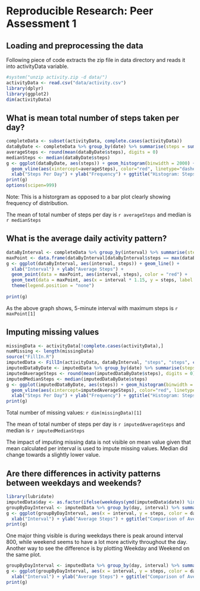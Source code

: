 
Reproducible Research: Peer Assessment 1
========================================

## Loading and preprocessing the data
Following piece of code extracts the zip file in data directory and reads it into activityData variable.
```r
#system("unzip activity.zip -d data/")
activityData <- read.csv("data/activity.csv")
library(dplyr)
library(ggplot2)
dim(activityData)
```


## What is mean total number of steps taken per day?

```r
completeData <- subset(activityData, complete.cases(activityData))
dataByDate <- completeData %>% group_by(date) %>% summarise(steps = sum(steps))
averageSteps <- round(mean(dataByDate$steps), digits = 0)
medianSteps <- median(dataByDate$steps)
g <- ggplot(dataByDate, aes(steps)) + geom_histogram(binwidth = 2000) +
  geom_vline(aes(xintercept=averageSteps), color="red", linetype="dashed", size=1) +
  xlab("Steps Per Day") + ylab("Frequency") + ggtitle("Histogram: Steps Per Day")
print(g)
options(scipen=999)
```

Note: This is a historgram as opposed to a bar plot clearly showing frequency of distribution.

The mean of total number of steps per day is `r averageSteps` and median is `r medianSteps`

## What is the average daily activity pattern?
```r
dataByInterval <- completeData %>% group_by(interval) %>% summarise(steps = mean(steps))
maxPoint <- data.frame(dataByInterval[dataByInterval$steps == max(dataByInterval$steps),])
g <- ggplot(dataByInterval, aes(interval, steps)) + geom_line() +
  xlab("Interval") + ylab("Average Steps") +
  geom_point(data = maxPoint, aes(interval, steps), color = "red") +
  geom_text(data = maxPoint, aes(x = interval * 1.15, y = steps, label = "Max", color = "red")) +
  theme(legend.position = "none")
    
print(g)
```

As the above graph shows, 5-minute interval with maximum steps is `r maxPoint[1]`

## Imputing missing values
```r
missingData <- activityData[!complete.cases(activityData),]
numMissing <- length(missingData)
source("FillIn.R")
imputedData <- FillIn(activityData, dataByInterval, "steps", "steps", c("interval"))
imputedDataByDate <- imputedData %>% group_by(date) %>% summarise(steps = sum(steps))
imputedAverageSteps <- round(mean(imputedDataByDate$steps), digits = 0)
imputedMedianSteps <- median(imputedDataByDate$steps)
g <- ggplot(imputedDataByDate, aes(steps)) + geom_histogram(binwidth = 2000) +
  geom_vline(aes(xintercept=imputedAverageSteps), color="red", linetype="dashed", size=1) +
  xlab("Steps Per Day") + ylab("Frequency") + ggtitle("Histogram: Steps Per Day")
print(g)
```

Total number of missing values: `r dim(missingData)[1]`

The mean of total number of steps per day is `r imputedAverageSteps` and median is `r imputedMedianSteps`

The impact of imputing missing data is not visible on mean value given that mean calculated per interval is used to impute missing values. Median did change towards a slightly lower value.

## Are there differences in activity patterns between weekdays and weekends?
```r
library(lubridate)
imputedData$day <- as.factor(ifelse(weekdays(ymd(imputedData$date)) %in% c("Saturday","Sunday"), "Weekend", "Weekday"))
groupByDayInterval <- imputedData %>% group_by(day, interval) %>% summarise(steps = mean(steps))
g <- ggplot(groupByDayInterval, aes(x = interval, y = steps, color = day)) + geom_line() + facet_wrap(~day, nrow = 2) + 
  xlab("Interval") + ylab("Average Steps") + ggtitle("Comparison of Average Steps (Weekday vs Weekend)")
print(g)
```

One major thing visible is during weekdays there is peak around interval 800, while weekend seems to have a lot more activity throughout the day. Another way to see the difference is by plotting Weekday and Weekend on the same plot.

```r
groupByDayInterval <- imputedData %>% group_by(day, interval) %>% summarise(steps = mean(steps))
g <- ggplot(groupByDayInterval, aes(x = interval, y = steps, color = day)) + geom_line() +
  xlab("Interval") + ylab("Average Steps") + ggtitle("Comparison of Average Steps (Weekday vs Weekend)")
print(g)
```
